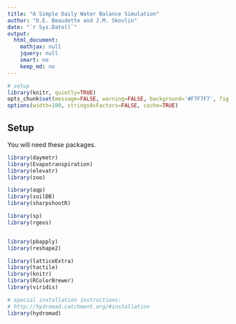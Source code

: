 ```yaml
---
title: "A Simple Daily Water Balance Simulation"
author: "D.E. Beaudette and J.M. Skovlin"
date: "`r Sys.Date()`"
output:
  html_document:
    mathjax: null
    jquery: null
    smart: no
    keep_md: no
---
```

  
```r
# setup
library(knitr, quietly=TRUE)
opts_chunk$set(message=FALSE, warning=FALSE, background='#F7F7F7', fig.align='center', fig.retina=2, dev='png', tidy=FALSE, verbose=FALSE)
options(width=100, stringsAsFactors=FALSE, cache=TRUE)
```

## Setup
You will need these packages.
```r
library(daymetr)
library(Evapotranspiration)
library(elevatr)
library(zoo)

library(aqp)
library(soilDB)
library(sharpshootR)

library(sp)
library(rgeos)


library(pbapply)
library(reshape2)

library(latticeExtra)
library(tactile)
library(knitr)
library(RColorBrewer)
library(viridis)

# special installation instructions:
# http://hydromad.catchment.org/#installation
library(hydromad)
```




